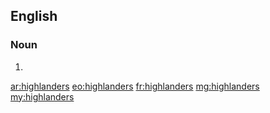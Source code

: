 {{also|Highlanders}}
==English==

===Noun===
{{head|en}}

# {{plural of|highlander}}

[[ar:highlanders]]
[[eo:highlanders]]
[[fr:highlanders]]
[[mg:highlanders]]
[[my:highlanders]]